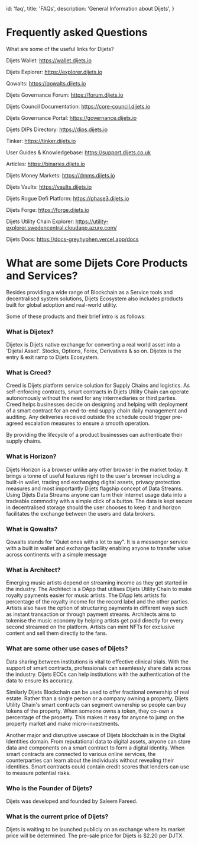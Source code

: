 
  id: 'faq',
  title: 'FAQs',
  description: 'General Information about Dijets',
}

# Frequently asked Questions

What are some of the useful links for Dijets?

Dijets Wallet: https://wallet.dijets.io

Dijets Explorer: https://explorer.dijets.io

Qowalts: https://qowalts.dijets.io

Dijets Governance Forum: https://forum.dijets.io

Dijets Council Documentation: https://core-council.dijets.io

Dijets Governance Portal: https://governance.dijets.io

Dijets DIPs Directory: https://dips.dijets.io

Tinker: https://tinker.dijets.io

User Guides & Knowledgebase: https://support.dijets.co.uk

Articles: https://binaries.dijets.io

Dijets Money Markets: https://dmms.dijets.io

Dijets Vaults: https://vaults.dijets.io

Dijets Rogue Defi Platform: https://phase3.dijets.io

Dijets Forge: https://forge.dijets.io

Dijets Utility Chain Explorer: https://utility-explorer.swedencentral.cloudapp.azure.com/

Dijets Docs: https://docs-greyhyphen.vercel.app/docs

# What are some Dijets Core Products and Services?

Besides providing a wide range of Blockchain as a Service tools and decentralised system solutions, Dijets Ecosystem also includes products built for global adoption and real-world utility.

Some of these products and their brief intro is as follows:

### What is Dijetex?

Dijetex is Dijets native exchange for converting a real world asset into a 'Dijetal Asset'. Stocks, Options, Forex, Derivatives & so on. Dijetex is the entry & exit ramp to Dijets Ecosystem.

### What is Creed?

Creed is Dijets platform service solution for Supply Chains and logistics. As self-enforcing contracts, smart contracts in Dijets Utility Chain can operate autonomously without the need for any intermediaries or third parties. Creed helps businesses decide on designing and helping with deployment of a smart contract for an end-to-end supply chain daily management and auditing. Any deliveries received outside the schedule could trigger pre-agreed escalation measures to ensure a smooth operation.

By providing the lifecycle of a product businesses can authenticate their supply chains.

### What is Horizon?

Dijets Horizon is a browser unlike any other browser in the market today. It brings a tonne of useful features right to the user's browser including a built-in wallet, trading and exchanging digital assets, privacy protection measures and most importantly Dijets flagship concept of Data Streams. Using Dijets Data Streams anyone can turn their internet usage data into a tradeable commodity with a simple click of a button.
The data is kept secure in decentralised storage should the user chooses to keep it and horizon facilitates the exchange between the users and data brokers.

### What is Qowalts?

Qowalts stands for "Quiet ones with a lot to say". It is a messenger service with a built in wallet and exchange facility enabling anyone to transfer value across continents with a simple message

### What is Architect?

Emerging music artists depend on streaming income as they get started in the industry. The Architect is a DApp that utilises Dijets Utility Chain to make royalty payments easier for music artists. The DApp lets artists fix percentage of the royalty income for the record label and the other parties. Artists also have the option of structuring payments in different ways such as instant transaction or through payment streams. Architects aims to tokenise the music economy by helping artists get paid directly for every second streamed on the platform. Artists can mint NFTs for exclusive content and sell them directly to the fans.

### What are some other use cases of Dijets?

Data sharing between institutions is vital to effective clinical trials. With the support of smart contracts, professionals can seamlessly share data across the industry. Dijets ECCs can help institutions with the authentication of the data to ensure its accuracy.

Similarly Dijets Blockchain can be used to offer fractional ownership of real estate. Rather than a single person or a company owning a property, Dijets Utility Chain's smart contracts can segment ownership so people can buy tokens of the property. When someone owns a token, they co-own a percentage of the property. This makes it easy for anyone to jump on the property market and make micro-investments.

Another major and disruptive usecase of Dijets blockchain is in the Digital Identities domain. From reputational data to digital assets, anyone can store data and components on a smart contract to form a digital identity. When smart contracts are connected to various online services, the counterparties can learn about the individuals without revealing their identities. Smart contracts could contain credit scores that lenders can use to measure potential risks.

### Who is the Founder of Dijets?

Dijets was developed and founded by Saleem Fareed.

### What is the current price of Dijets?

Dijets is waiting to be launched publicly on an exchange where its market price will be determined. The pre-sale price for Dijets is $2.20 per DJTX.



